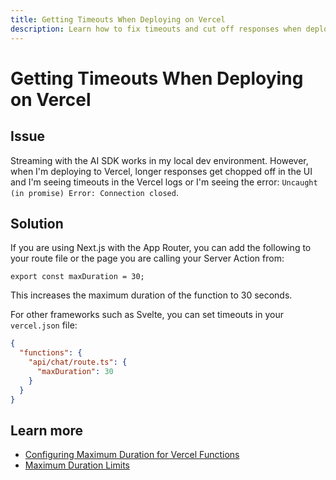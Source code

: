 ```yaml
---
title: Getting Timeouts When Deploying on Vercel
description: Learn how to fix timeouts and cut off responses when deploying to Vercel.
---
```


# Getting Timeouts When Deploying on Vercel

## Issue

Streaming with the AI SDK works in my local dev environment.
However, when I'm deploying to Vercel, longer responses get chopped off in the UI and I'm seeing timeouts in the Vercel logs or I'm seeing the error: `Uncaught (in promise) Error: Connection closed`.

## Solution

If you are using Next.js with the App Router, you can add the following to your route file or the page you are calling your Server Action from:

```tsx
export const maxDuration = 30;
```

This increases the maximum duration of the function to 30 seconds.

For other frameworks such as Svelte, you can set timeouts in your `vercel.json` file:

```json
{
  "functions": {
    "api/chat/route.ts": {
      "maxDuration": 30
    }
  }
}
```

## Learn more

- [Configuring Maximum Duration for Vercel Functions](https://vercel.com/docs/functions/configuring-functions/duration)
- [Maximum Duration Limits](https://vercel.com/docs/functions/runtimes#max-duration)
